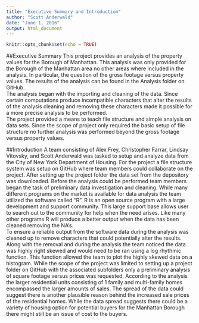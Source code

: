 ```yaml
---
title: "Executive Summary and Introduction"
author: "Scott Anderwald"
date: "June 1, 2016"
output: html_document
---
```


```r
knitr::opts_chunk$set(echo = TRUE)
```

##Executive Summary
This project provides an analysis of the property values for the Borough of Manhattan.  This analysis was only provided for the Borough of the Manhattan area no other areas where included in the analysis. In particular, the question of the gross footage versus property values.  The results of the analysis can be found in the Analysis folder on GitHub.   
The analysis began with the importing and cleaning of the data.  Since certain computations produce incompatible characters that alter the results of the analysis cleaning and removing these characters made it possible for a more precise analysis to be performed.  
The project provided a means to teach file structure and simple analysis on data sets.  Since the scope of project only required the basic setup of file structure no further analysis was performed beyond the gross footage versus property values. 

##Introduction
A team consisting of Alex Frey, Christopher Farrar, Lindsay Vitovsky, and Scott Anderwald was tasked to setup and analyze data from the City of New York Department of Housing.  For the project a file structure system was setup on GitHub where team members could collaborate on the project.  After setting up the project folder the data set from the depository was downloaded.  Before the analysis could be performed team members began the task of preliminary data investigation and cleaning.
	While many different programs on the market is available for data analysis the team utilized the software called “R”.  R is an open source program with a large development and support community.  This large support base allows user to search out to the community for help when the need arises.  Like many other programs R will produce a better output when the data has been cleaned removing the NA’s.  
	To ensure a reliable output from the software data during the analysis was cleaned up to remove characters that could potentially alter the results.  Along with the removal and during the analysis the team noticed the data was highly right skewed and would need to be ran using a log rhythmic function.  This function allowed the team to plot the highly skewed data on a histogram.
	While the scope of the project was limited to setting up a project folder on GitHub with the associated subfolders only a preliminary analysis of square footage versus prices was requested.  According to the analysis the larger residential units consisting of 1 family and multi-family homes encompassed the larger amounts of sales. The spread of the data could suggest there is another plausible reason behind the increased sale prices of the residential homes.  While the data spread suggests there could be a variety of housing option for potential buyers for the Manhattan Borough there might still be an issue of cost to the buyers.
